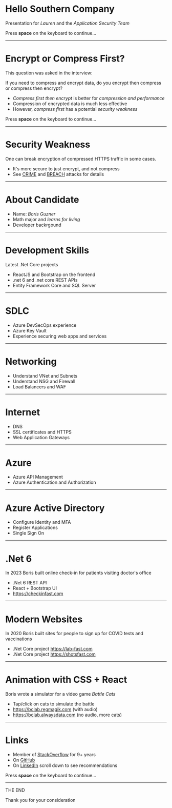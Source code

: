 # Hello Southern Company
Presentation for *Lauren* and the *Application Security Team*

Press **space** on the keyboard to continue...

--- 
# Encrypt or Compress First?
This question was asked in the interview: 

If you need to compress and encrypt data, do you encrypt then compress or compress then encrypt?

<Steps>

- *Compress first then encrypt* is better for *compression and performance*
- Compression of encrypted data is much less effective
- However, *compress first* has a potential *security weakness*

</Steps>

Press **space** on the keyboard to continue...

--- 
# Security Weakness
One can break encryption of compressed HTTPS traffic in some cases.

- It's more secure to just encrypt, and not compress
- See [CRIME](https://en.wikipedia.org/wiki/CRIME) and [BREACH](https://github.com/nealharris/BREACH) attacks for details

--- 
# About Candidate
- Name: *Boris Guzner*
- Math major and *learns for living*
- Developer backrgound

--- 
# Development Skills
Latest .Net Core projects

- ReactJS and Bootstrap on the frontend
- .net 6 and .net core REST APIs
- Entity Framework Core and SQL Server 

--- 
# SDLC
- Azure DevSecOps experience 
- Azure Key Vault
- Experience securing web apps and services

--- 
# Networking
- Understand VNet and Subnets
- Understand NSG and Firewall
- Load Balancers and WAF

--- 
# Internet
- DNS
- SSL certificates and HTTPS
- Web Application Gateways 

--- 
# Azure 
- Azure API Management
- Azure Authentication and Authorization 

--- 
# Azure Active Directory
- Configure Identity and MFA 
- Register Applications
- Single Sign On

--- 
# .Net 6

In 2023 Boris built online check-in for patients visiting doctor's office

- .Net 6 REST API
- React + Bootstrap UI
- https://checkinfast.com

--- 
# Modern Websites

In 2020 Boris built sites for people to sign up for COVID tests and vaccinations

- .Net Core project https://lab-fast.com
- .Net Core project https://shotsfast.com

--- 
# Animation with CSS + React 
Boris wrote a simulator for a video game *Battle Cats*

- Tap/click on cats to simulate the battle 
- https://bclab.regmagik.com (with audio)
- https://bclab.alwaysdata.com (no audio, more cats)

--- 
# Links

<Steps>

- Member of [StackOverflow](https://stackoverflow.com/users/3220060/regmagik) for 9+ years
- On [GitHub](https://github.com/regmagik)
- On [LinkedIn](https://www.linkedin.com/in/borisguzner/) scroll down to see recommendations

</Steps>

Press **space** on the keyboard to continue...

--- 
THE END

Thank you for your consideration
